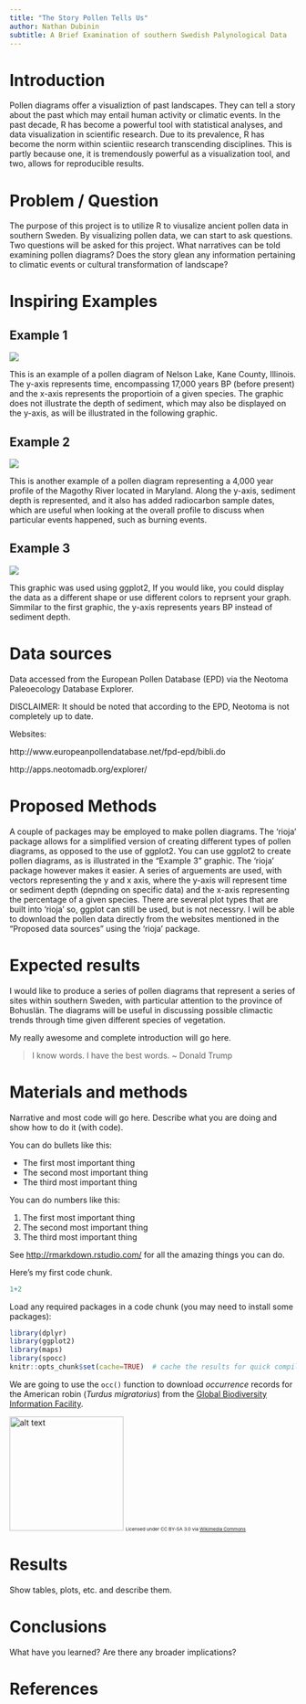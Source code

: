 ```yaml
---
title: "The Story Pollen Tells Us"
author: Nathan Dubinin
subtitle: A Brief Examination of southern Swedish Palynological Data
--- 
```


# Introduction  
 
Pollen diagrams offer a visualiztion of past landscapes.  They can tell a story about the past which may entail human activity or climatic events.  In the past decade, R has become a powerful tool with  statistical analyses, and data visualization in scientific research.  Due to its prevalence, R has become the norm within scientiic research transcending disciplines.  This is partly because one, it is tremendously powerful as a visualization tool, and two, allows for reproducible results.       
  
# Problem / Question
The purpose of this project is to utilize R to viusalize  ancient pollen data in southern Sweden.  By visualizing pollen data, we can start to ask questions.  Two questions will be asked for this project. What narratives can be told examining pollen diagrams?  Does the story glean any information pertaining to climatic events or cultural transformation of landscape?   

# Inspiring Examples



## Example 1
![](http://www.museum.state.il.us/muslink/forest/images/Nelson.gif)  


This is an example of a pollen diagram of Nelson Lake, Kane County, Illinois.  The y-axis represents time, encompassing 17,000 years BP (before present) and the x-axis represents the proportioin of a given species.  The graphic does not illustrate the depth of sediment, which may also be displayed on the y-axis, as will be illustrated in the following graphic.    

## Example 2

![](http://www.jefpat.org/archeobotany/Images/PollenDiagram/Image1.jpg)

This is another example of a pollen diagram representing a 4,000 year profile of the Magothy River located in Maryland.  Along the y-axis, sediment depth is represented, and it also has added radiocarbon sample dates, which are useful when looking at the overall profile to discuss when particular events happened, such as burning events.  

## Example 3
![](http://blarquez.com/wp-content/uploads/2017/05/unnamed-chunk-6-1-1024x731.png)

This graphic was used using ggplot2, If you would like, you could display the data as a different shape or use different colors to reprsent your graph.  Simmilar to the first graphic, the y-axis represents years BP instead of sediment depth.  

# Data sources

Data accessed from the European Pollen Database (EPD) via the Neotoma Paleoecology Database Explorer.

DISCLAIMER: It should be noted that according to the EPD, Neotoma is not completely up to date. 

Websites:

http://www.europeanpollendatabase.net/fpd-epd/bibli.do

http://apps.neotomadb.org/explorer/



# Proposed Methods

A couple of packages may be employed to make pollen diagrams.  The 'rioja' package allows for a simplified version of creating different types of pollen diagrams, as opposed to the use of ggplot2.  You can use ggplot2 to create pollen diagrams, as is illustrated in the "Example 3" graphic.  The 'rioja' package however makes it easier.  A series of arguements are used, with vectors representing the y and x axis, where the y-axis will represent time or sediment depth (depnding on specific data) and the x-axis representing the percentage of a given species.  There are several plot types that are built into 'rioja' so, ggplot can still be used, but is not necessry.  I will be able to download the pollen data directly from the websites mentioned in the "Proposed data sources" using the 'rioja' package.       

# Expected results

I would like to produce a series of pollen diagrams that represent a series of sites within southern Sweden, with particular attention to the province of Bohuslän.  The diagrams will be useful in discussing possible climactic trends through time given different species of vegetation.    

My really awesome and complete introduction will go here.  

> I know words.  I have the best words.  ~ Donald Trump

# Materials and methods

Narrative and most code will go here.  Describe what you are doing and show how to do it (with code).

You can do bullets like this:

* The first most important thing
* The second most important thing
* The third most important thing

You can do numbers like this:

1. The first most important thing
2. The second most important thing
3. The third most important thing

See [http://rmarkdown.rstudio.com/](http://rmarkdown.rstudio.com/) for all the amazing things you can do.


Here's my first code chunk.
```r
1+2
```

Load any required packages in a code chunk (you may need to install some packages):

```r
library(dplyr)
library(ggplot2)
library(maps)
library(spocc)
knitr::opts_chunk$set(cache=TRUE)  # cache the results for quick compiling
```


We are going to use the `occ()` function to download _occurrence_ records for the American robin (_Turdus migratorius_) from the [Global Biodiversity Information Facility](gbif.org).

<img src="https://upload.wikimedia.org/wikipedia/commons/b/b8/Turdus-migratorius-002.jpg" alt="alt text" width="200">
<small><small><small>Licensed under CC BY-SA 3.0 via [Wikimedia Commons](https://commons.wikimedia.org/wiki/File:Turdus-migratorius-002.jpg#/media/File:Turdus-migratorius-002.jpg)</small></small></small>

# Results

Show tables, plots, etc. and describe them.



# Conclusions

What have you learned?  Are there any broader implications?

# References

